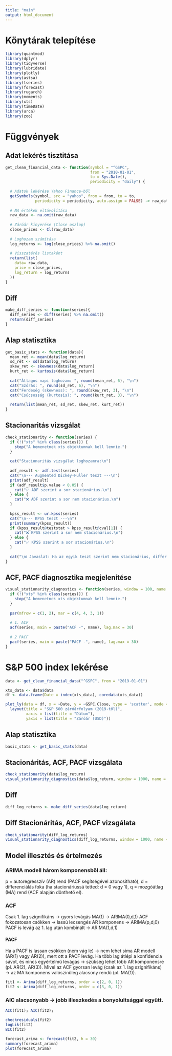 ```yaml
---
title: "main"
output: html_document
---
```


# Könytárak telepítése

```R
library(quantmod)
library(dplyr)
library(tidyverse)
library(lubridate)
library(plotly)
library(astsa)
library(tseries)
library(forecast)
library(rugarch)
library(moments)
library(xts)
library(timeDate)
library(urca)
library(zoo)
```

# Függvények

## Adat lekérés tisztitása

```R
get_clean_financial_data <- function(symbol = "^GSPC",
                                     from = "2010-01-01",
                                     to = Sys.Date(),
                                     periodicity = "daily") {
  
  # Adatok lekérése Yahoo Finance-ből
  getSymbols(symbol, src = "yahoo", from = from, to = to,
             periodicity = periodicity, auto.assign = FALSE) -> raw_data
  
  # NA értékek eltávolítása
  raw_data <- na.omit(raw_data)
  
  # Záróár kinyerése (Close oszlop)
  close_prices <- Cl(raw_data)
  
  # Loghozam számítása
  log_returns <- log(close_prices) %>% na.omit()
  
  # Visszatérés listaként
  return(list(
    data= raw_data,
    price = close_prices,
    log_return = log_returns
  ))
}
```

## Diff

```R

make_diff_series <- function(series){
  diff_series <- diff(series) %>% na.omit()
  return(diff_series)
}
```

## Alap statisztika

```R
get_basic_stats <- function(data){
  mean_ret <- mean(data$log_return)
  sd_ret <- sd(data$log_return)
  skew_ret <- skewness(data$log_return)
  kurt_ret <- kurtosis(data$log_return)
  
  cat("Átlagos napi loghozam: ", round(mean_ret, 6), "\n")
  cat("Szórás: ", round(sd_ret, 6), "\n")
  cat("Ferdeség (skewness): ", round(skew_ret, 3), "\n")
  cat("Csúcsosság (kurtosis): ", round(kurt_ret, 3), "\n")
  
  return(list(mean_ret, sd_ret, skew_ret, kurt_ret))
}
```

## Stacionaritás vizsgálat

```R
check_stationarity <- function(series) {
  if (!("xts" %in% class(series))) {
    stop("A bemenetnek xts objektumnak kell lennie.")
  }
  
  cat("Stacionaritás vizsgálat loghozamra:\n")
  
  adf_result <- adf.test(series)
  cat("\n--- Augmented Dickey-Fuller teszt ---\n")
  print(adf_result)
  if (adf_result$p.value < 0.05) {
    cat("✅ ADF szerint a sor stacionárius.\n")
  } else {
    cat("❌ ADF szerint a sor nem stacionárius.\n")
  }
  
  kpss_result <- ur.kpss(series)
  cat("\n--- KPSS teszt ---\n")
  print(summary(kpss_result))
  if (kpss_result@teststat > kpss_result@cval[1]) {
    cat("❌ KPSS szerint a sor nem stacionárius.\n")
  } else {
    cat("✅ KPSS szerint a sor stacionárius.\n")
  }
  
  cat("\nℹ️ Javaslat: Ha az egyik teszt szerint nem stacionárius, differenciálni érdemes.\n")
}
```

## ACF, PACF diagnosztika megjelenítése

```R
visual_stationarity_diagnostics <- function(series, window = 100, name = "Idősor") {
  if (!("xts" %in% class(series))) {
    stop("A bemenetnek xts objektumnak kell lennie.")
  }
  
  par(mfrow = c(1, 2), mar = c(4, 4, 3, 1))
  
  # 1. ACF
  acf(series, main = paste("ACF -", name), lag.max = 30)
  
  # 2 PACF
  pacf(series, main = paste("PACF -", name), lag.max = 30)
}
```

# S&P 500 index lekérése

```R
data <- get_clean_financial_data("^GSPC", from = "2019-01-01")

xts_data <- data$data
df <- data.frame(Date = index(xts_data), coredata(xts_data))

plot_ly(data = df, x = ~Date, y = ~GSPC.Close, type = 'scatter', mode = 'lines') %>%
  layout(title = "S&P 500 záróárfolyam (2019-től)",
         xaxis = list(title = "Dátum"),
         yaxis = list(title = "Záróár (USD)"))
```

## Alap statisztika

```R
basic_stats <- get_basic_stats(data)
```
## Stacionáritás, ACF, PACF vizsgálata

```R
check_stationarity(data$log_return)
visual_stationarity_diagnostics(data$log_return, window = 1000, name = "S&P 500 loghozam")
```

## Diff

```R
diff_log_returns <- make_diff_series(data$log_return)

```

## Diff Stacionáritás, ACF, PACF vizsgálata

```R
check_stationarity(diff_log_returns)
visual_stationarity_diagnostics(diff_log_returns, window = 1000, name = "S&P 500 loghozam")
```
## Model illesztés és értelmezés
### ARIMA modell három komponensből áll:
p = autoregresszív (AR) rend (PACF segítségével azonosítható),
d = differenciálás foka (ha stacionáriussá tetted: d = 0 vagy 1),
q = mozgóátlag (MA) rend (ACF alapján dönthető el).

### ACF
Csak 1. lag szignifikáns → gyors levágás	MA(1) → ARIMA(0,d,1)
ACF fokozatosan csökken → lassú lecsengés	AR komponens → ARIMA(p,d,0)
PACF is levág az 1. lag után	kombinált → ARIMA(1,d,1)

#### PACF
Ha a PACF is lassan csökken (nem vág le) → nem lehet sima AR modell (AR(1) vagy AR(2)), mert ott a PACF levág.
Ha több lag átlépi a konfidencia sávot, és nincs egyértelmű levágás → szükség lehet több AR komponensre (pl. AR(2), AR(3)).
Mivel az ACF gyorsan levág (csak az 1. lag szignifikáns) → az MA komponens valószínűleg alacsony rendű (pl. MA(1)).

```R
fit1 <- Arima(diff_log_returns, order = c(2, 0, 1))
fit2 <- Arima(diff_log_returns, order = c(3, 0, 1))
```

### AIC alacsonyabb → jobb illeszkedés a bonyolultsággal együtt.
```R
AIC(fit1); AIC(fit2);
```


```R
checkresiduals(fit2)
logLik(fit2)
BIC(fit2)

forecast_arima <- forecast(fit2, h = 30)
summary(forecast_arima)
plot(forecast_arima)
```
